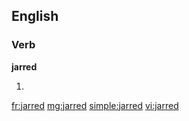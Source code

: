 ==English==

===Verb===
'''jarred'''

# {{past of|[[jar]]}}

[[fr:jarred]]
[[mg:jarred]]
[[simple:jarred]]
[[vi:jarred]]